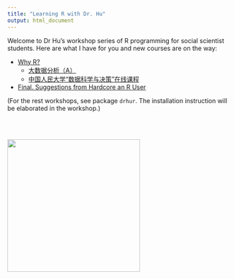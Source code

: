 ---
title: "Learning R with Dr. Hu"
output: html_document
---

Welcome to Dr Hu's workshop series of R programming for social scientist students. Here are what I have for you and new courses are on the way:

* <a href="/slides_gh/slides/courses/rWorkshop/RworkshopI.html">Why R?</a>
    - <a href="/slides_gh/slides/courses/rWorkshop/Rworkshop_bigdata.html">大数据分析（A）</a>
    - <a href="/slides_gh/slides/courses/rWorkshop/Rworkshop_ruc.html">中国人民大学“数据科学与决策”在线课程</a>

* <a href="/slides_gh/slides/courese/rWorkshop/rSalon.html">Final. Suggestions from Hardcore an R User</a>

(For the rest workshops, see package `drhur`. The installation instruction will be elaborated in the workshop.)

<br><br>

<div class="centered">
<img src="images/goodluck.gif" height="300"/>
</div>